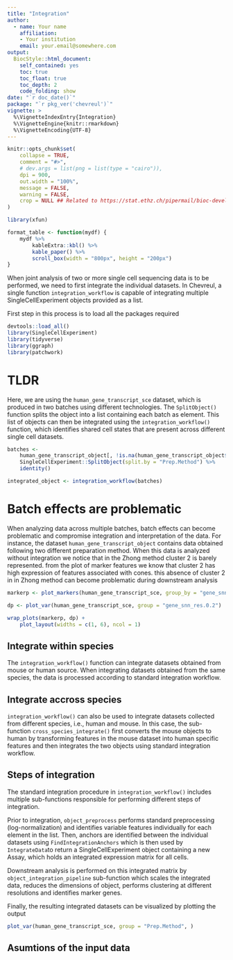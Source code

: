 ```yaml
---
title: "Integration"
author: 
  - name: Your name
    affiliation:
    - Your institution
    email: your.email@somewhere.com
output: 
  BiocStyle::html_document:
    self_contained: yes
    toc: true
    toc_float: true
    toc_depth: 2
    code_folding: show
date: "`r doc_date()`"
package: "`r pkg_ver('chevreul')`"
vignette: >
  %\VignetteIndexEntry{Integration}
  %\VignetteEngine{knitr::rmarkdown}
  %\VignetteEncoding{UTF-8}  
---
```


```r
knitr::opts_chunk$set(
    collapse = TRUE,
    comment = "#>",
    # dev.args = list(png = list(type = "cairo")),
    dpi = 900,
    out.width = "100%",
    message = FALSE,
    warning = FALSE,
    crop = NULL ## Related to https://stat.ethz.ch/pipermail/bioc-devel/2020-April/016656.html
)

library(xfun)

format_table <- function(mydf) {
    mydf %>%
        kableExtra::kbl() %>%
        kable_paper() %>%
        scroll_box(width = "800px", height = "200px")
}
```

When joint analysis of two or more single cell sequencing data is to be performed, we need to first integrate the individual datasets. In Chevreul, a single function `integration_workflow` is capable of integrating multiple SingleCellExperiment objects provided as a list.

First step in this process is to load all the packages required

```r
devtools::load_all()
library(SingleCellExperiment)
library(tidyverse)
library(ggraph)
library(patchwork)
```


# TLDR 

Here, we are using the `human_gene_transcript_sce` dataset, which is produced in two batches using different technologies. The `SplitObject()` function splits the object into a list containing each batch as element. This list of objects can then be integrated using the `integration_workflow()` function, which identifies shared cell states that are present across different single cell datasets.

```r
batches <-
    human_gene_transcript_object[, !is.na(human_gene_transcript_object$Prep.Method)] %>%
    SingleCellExperiment::SplitObject(split.by = "Prep.Method") %>%
    identity()

integrated_object <- integration_workflow(batches)
```


# Batch effects are problematic

When analyzing data across multiple batches, batch effects can become problematic and compromise integration and interpretation of the data. For instance, the dataset `human_gene_transcript_object` contains data obtained following two different preparation method. When this data is analyzed without integration we notice that in the Zhong method cluster 2 is barely represented. from the plot of marker features we know that cluster 2 has high expression of features associated with cones. this absence of cluster 2 in in Zhong method can become problematic during downstream analysis


```r
markerp <- plot_markers(human_gene_transcript_sce, group_by = "gene_snn_res.0.2", num_markers = 10)

dp <- plot_var(human_gene_transcript_sce, group = "gene_snn_res.0.2")

wrap_plots(markerp, dp) +
    plot_layout(widths = c(1, 6), ncol = 1)
```

## Integrate within species

The `integration_workflow()` function can integrate datasets obtained from mouse or human source. When integrating datasets obtained from the same species, the data is  processed according to standard integration workflow.  

## Integrate accross species 

`integration_workflow()` can also be used to integrate datasets collected from different species, i.e., human and mouse. In this case, the sub-function `cross_species_integrate()` first converts the mouse objects to human by transforming features in the mouse dataset into human specific features and then integrates the two objects using standard integration workflow.

## Steps of integration 

The standard integration procedure in `integration_workflow()` includes multiple sub-functions responsible for performing different steps of integration.

Prior to integration, `object_preprocess` performs standard preprocessing (log-normalization) and identifies variable features individually for each element in the list. Then, anchors are identified between the individual datasets using `FindIntegrationAnchors` which is then used by `IntegrateData`to return a SingleCellExperiment object containing a new Assay, which holds an integrated expression matrix for all cells.

Downstream analysis is performed on this integrated matrix by `object_integration_pipeline` sub-function which scales the integrated data, reduces the dimensions of object, performs clustering at different resolutions and identifies marker genes. 

Finally, the resulting integrated datasets can be visualized by plotting the output

```r
plot_var(human_gene_transcript_sce, group = "Prep.Method", )
```

## Asumtions of the input data






